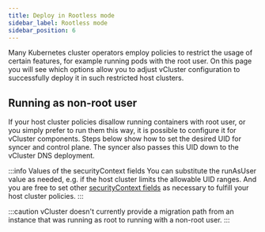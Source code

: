 ```yaml
---
title: Deploy in Rootless mode
sidebar_label: Rootless mode
sidebar_position: 6
---
```



Many Kubernetes cluster operators employ policies to restrict the usage of certain features, for example running pods with the root user.
On this page you will see which options allow you to adjust vCluster configuration to successfully deploy it in such restricted host clusters.

## Running as non-root user
If your host cluster policies disallow running containers with root user, or you simply prefer to run them this way, it is possible to configure it for vCluster components. Steps below show how to set the desired UID for syncer and control plane. The syncer also passes this UID down to the vCluster DNS deployment.

<NonRootSegment/>

:::info Values of the securityContext fields
You can substitute the runAsUser value as needed, e.g. if the host cluster limits the allowable UID ranges.
And you are free to set other [securityContext fields](https://kubernetes.io/docs/reference/generated/kubernetes-api/v1.22/#podsecuritycontext-v1-core) as necessary to fulfill your host cluster policies.
:::

:::caution
vCluster doesn't currently provide a migration path from an instance that was running as root to running with a non-root user.
:::
